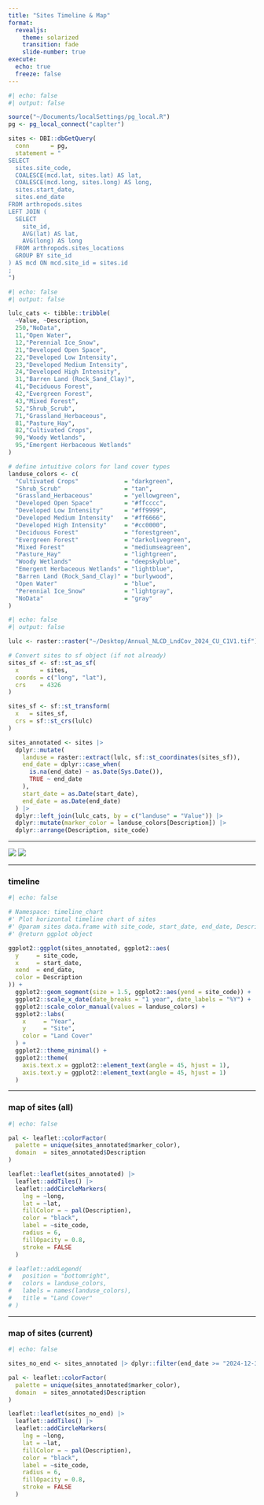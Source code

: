 ```yaml
---
title: "Sites Timeline & Map"
format:
  revealjs:
    theme: solarized
    transition: fade
    slide-number: true
execute:
  echo: true
  freeze: false
---
```


```r
#| echo: false
#| output: false

source("~/Documents/localSettings/pg_local.R") 
pg <- pg_local_connect("caplter")

sites <- DBI::dbGetQuery(
  conn      = pg,
  statement = "
SELECT 
  sites.site_code,
  COALESCE(mcd.lat, sites.lat) AS lat,
  COALESCE(mcd.long, sites.long) AS long,
  sites.start_date,
  sites.end_date
FROM arthropods.sites
LEFT JOIN (
  SELECT
    site_id,
    AVG(lat) AS lat,
    AVG(long) AS long
  FROM arthropods.sites_locations 
  GROUP BY site_id
) AS mcd ON mcd.site_id = sites.id
;
")

```

```r
#| echo: false
#| output: false

lulc_cats <- tibble::tribble(
  ~Value, ~Description,
  250,"NoData",
  11,"Open Water",
  12,"Perennial Ice_Snow",
  21,"Developed Open Space",
  22,"Developed Low Intensity",
  23,"Developed Medium Intensity",
  24,"Developed High Intensity",
  31,"Barren Land (Rock_Sand_Clay)",
  41,"Deciduous Forest",
  42,"Evergreen Forest",
  43,"Mixed Forest",
  52,"Shrub_Scrub",
  71,"Grassland_Herbaceous",
  81,"Pasture_Hay",
  82,"Cultivated Crops",
  90,"Woody Wetlands",
  95,"Emergent Herbaceous Wetlands"
)

# define intuitive colors for land cover types
landuse_colors <- c(
  "Cultivated Crops"             = "darkgreen",
  "Shrub_Scrub"                  = "tan",
  "Grassland_Herbaceous"         = "yellowgreen",
  "Developed Open Space"         = "#ffcccc",
  "Developed Low Intensity"      = "#ff9999",
  "Developed Medium Intensity"   = "#ff6666",
  "Developed High Intensity"     = "#cc0000",
  "Deciduous Forest"             = "forestgreen",
  "Evergreen Forest"             = "darkolivegreen",
  "Mixed Forest"                 = "mediumseagreen",
  "Pasture_Hay"                  = "lightgreen",
  "Woody Wetlands"               = "deepskyblue",
  "Emergent Herbaceous Wetlands" = "lightblue",
  "Barren Land (Rock_Sand_Clay)" = "burlywood",
  "Open Water"                   = "blue",
  "Perennial Ice_Snow"           = "lightgray",
  "NoData"                       = "gray"
)

```

```r
#| echo: false
#| output: false

lulc <- raster::raster("~/Desktop/Annual_NLCD_LndCov_2024_CU_C1V1.tif")

# Convert sites to sf object (if not already)
sites_sf <- sf::st_as_sf(
  x      = sites,
  coords = c("long", "lat"),
  crs    = 4326
)

sites_sf <- sf::st_transform(
  x   = sites_sf,
  crs = sf::st_crs(lulc)
)

sites_annotated <- sites |>
  dplyr::mutate(
    landuse = raster::extract(lulc, sf::st_coordinates(sites_sf)),
    end_date = dplyr::case_when(
      is.na(end_date) ~ as.Date(Sys.Date()),
      TRUE ~ end_date
    ),
    start_date = as.Date(start_date),
    end_date = as.Date(end_date)
  ) |>
  dplyr::left_join(lulc_cats, by = c("landuse" = "Value")) |>
  dplyr::mutate(marker_color = landuse_colors[Description]) |>
  dplyr::arrange(Description, site_code)

```

---

::: {layout-ncol=2}
![](images/P1010724.JPG){style="background:white;" width=25%; fig-align="center"}
![](images/P1010732.JPG){style="background:white;" width=25%; fig-align="center"}
:::

---

### timeline

```r
#| echo: false

# Namespace: timeline_chart
#' Plot horizontal timeline chart of sites
#' @param sites data.frame with site_code, start_date, end_date, Description
#' @return ggplot object

ggplot2::ggplot(sites_annotated, ggplot2::aes(
  y     = site_code,
  x     = start_date,
  xend  = end_date,
  color = Description
)) +
  ggplot2::geom_segment(size = 1.5, ggplot2::aes(yend = site_code)) +
  ggplot2::scale_x_date(date_breaks = "1 year", date_labels = "%Y") +
  ggplot2::scale_color_manual(values = landuse_colors) +
  ggplot2::labs(
    x     = "Year",
    y     = "Site",
    color = "Land Cover"
  ) +
  ggplot2::theme_minimal() +
  ggplot2::theme(
    axis.text.x = ggplot2::element_text(angle = 45, hjust = 1),
    axis.text.y = ggplot2::element_text(angle = 45, hjust = 1)
  )

```

---

### map of sites (all)

```r
#| echo: false

pal <- leaflet::colorFactor(
  palette = unique(sites_annotated$marker_color),
  domain  = sites_annotated$Description
)

leaflet::leaflet(sites_annotated) |>
  leaflet::addTiles() |>
  leaflet::addCircleMarkers(
    lng = ~long,
    lat = ~lat,
    fillColor = ~ pal(Description),
    color = "black",
    label = ~site_code,
    radius = 6,
    fillOpacity = 0.8,
    stroke = FALSE
  )

# leaflet::addLegend(
#   position = "bottomright",
#   colors = landuse_colors,
#   labels = names(landuse_colors),
#   title = "Land Cover"
# )

```

---

### map of sites (current)

```r
#| echo: false

sites_no_end <- sites_annotated |> dplyr::filter(end_date >= "2024-12-31")

pal <- leaflet::colorFactor(
  palette = unique(sites_annotated$marker_color),
  domain  = sites_annotated$Description
)

leaflet::leaflet(sites_no_end) |>
  leaflet::addTiles() |>
  leaflet::addCircleMarkers(
    lng = ~long,
    lat = ~lat,
    fillColor = ~ pal(Description),
    color = "black",
    label = ~site_code,
    radius = 6,
    fillOpacity = 0.8,
    stroke = FALSE
  )

```